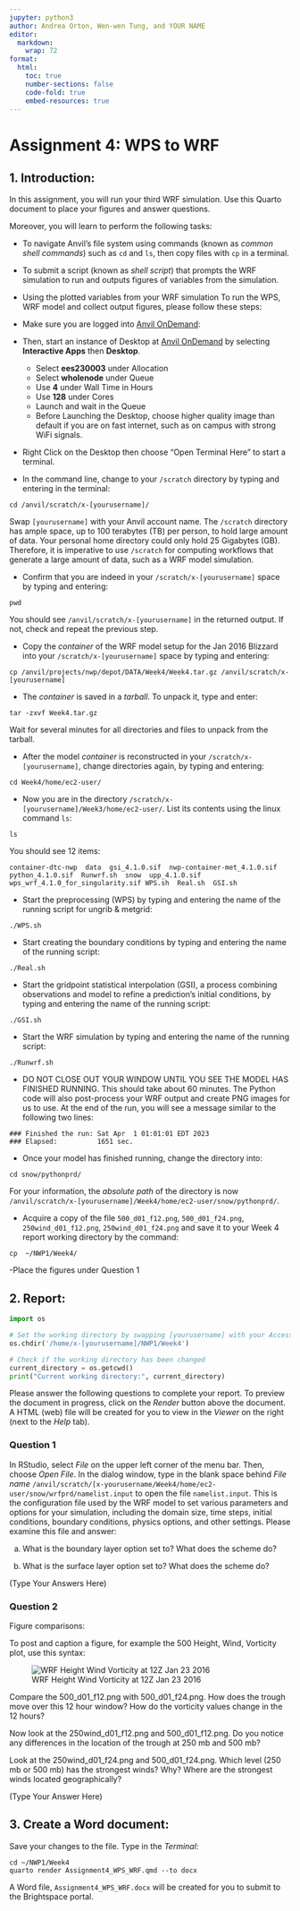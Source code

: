 ```yaml
---
jupyter: python3
author: Andrea Orton, Wen-wen Tung, and YOUR NAME
editor: 
  markdown: 
    wrap: 72
format:
  html:
    toc: true
    number-sections: false
    code-fold: true
    embed-resources: true
---
```


# Assignment 4: WPS to WRF

## 1. Introduction:

In this assignment, you will run your third WRF simulation. Use this Quarto document to place your figures and answer questions.

Moreover, you will learn to perform the following tasks:

 - To navigate Anvil's file system using commands (known as *common shell commands*) such as `cd` and `ls`, then copy files with `cp` in a terminal.
 - To submit a script (known as *shell script*) that prompts the WRF simulation to run and outputs figures of variables from the simulation.
 - Using the plotted variables from your WRF simulation 
To run the WPS, WRF model and collect output figures, please follow these steps:

 -  Make sure you are logged into [Anvil OnDemand](https://ondemand.anvil.rcac.purdue.edu/):
 -  Then, start an instance of Desktop at [Anvil OnDemand](https://ondemand.anvil.rcac.purdue.edu/) by selecting **Interactive Apps** then **Desktop**.
     -  Select **ees230003** under Allocation
     -  Select **wholenode** under Queue 
     -  Use **4** under Wall Time in Hours
     -  Use **128** under Cores
     -  Launch and wait in the Queue
     -  Before Launching the Desktop, choose higher quality image than default if you are on fast internet, such as on campus with strong WiFi signals.
 -  Right Click on the Desktop then choose "Open Terminal Here" to start a terminal.
 -  In the command line, change to your `/scratch` directory by typing and entering in the terminal: 
```
cd /anvil/scratch/x-[yourusername]/
```
Swap `[yourusername]` with your Anvil account name. The `/scratch` directory has ample space, up to 100 terabytes (TB) per person, to hold large amount of data. Your personal home directory could only hold 25 Gigabytes (GB). Therefore, it is imperative to use `/scratch` for computing workflows that generate a large amount of data, such as a WRF model simulation.

 -  Confirm that you are indeed in your `/scratch/x-[yourusername]` space by typing and entering:
```
pwd
```
You should see `/anvil/scratch/x-[yourusername]` in the returned output. If not, check and repeat the previous step.

 -  Copy the *container* of the WRF model setup for the Jan 2016 Blizzard into your `/scratch/x-[yourusername]` space by typing and entering: 
```
cp /anvil/projects/nwp/depot/DATA/Week4/Week4.tar.gz /anvil/scratch/x-[yourusername]
```

 -  The *container* is saved in a *tarball*. To unpack it, type and enter:
```
tar -zxvf Week4.tar.gz
```
Wait for several minutes for all directories and files to unpack from the tarball.

 -  After the model *container* is reconstructed in your `/scratch/x-[yourusername]`, change directories again, by typing and entering: 
```
cd Week4/home/ec2-user/
```

 -  Now you are in the directory `/scratch/x-[yourusername]/Week3/home/ec2-user/`. List its contents using the linux command `ls`:
```
ls
```
You should see 12 items:
```
container-dtc-nwp  data  gsi_4.1.0.sif  nwp-container-met_4.1.0.sif  python_4.1.0.sif  Runwrf.sh  snow  upp_4.1.0.sif  wps_wrf_4.1.0_for_singularity.sif WPS.sh  Real.sh  GSI.sh
```
 -  Start the preprocessing (WPS) by typing and entering the name of the running script for ungrib & metgrid: 
```
./WPS.sh
```
 - Start creating the boundary conditions by typing and entering the name of the running script:
```
./Real.sh
```

 - Start the gridpoint statistical interpolation (GSI), a process combining observations and model to refine a prediction's initial conditions, by typing and entering the name of the running script:
```
./GSI.sh
``` 

 -  Start the WRF simulation by typing and entering the name of the running script: 
```
./Runwrf.sh
```

 -  DO NOT CLOSE OUT YOUR WINDOW UNTIL YOU SEE THE MODEL HAS FINISHED RUNNING. This should take about 60 minutes.  The Python code will also post-process your WRF output and create PNG images for us to use. At the end of the run, you will see a message similar to the following two lines:
```
### Finished the run: Sat Apr  1 01:01:01 EDT 2023
### Elapsed:          1651 sec.
```

 -  Once your model has finished running, change the directory into: 
```
cd snow/pythonprd/
```

For your information, the *absolute path* of the directory is now `/anvil/scratch/x-[yourusername]/Week4/home/ec2-user/snow/pythonprd/`.


 -  Acquire a copy of the file `500_d01_f12.png`, `500_d01_f24.png`, `250wind_d01_f12.png`, `250wind_d01_f24.png` and save it to your Week 4 report working directory by the command: 
```
cp  ~/NWP1/Week4/
```


 -Place the figures under Question 1


## 2. Report:

```python
import os

# Set the working directory by swapping [yourusername] with your Access account name
os.chdir('/home/x-[yourusername]/NWP1/Week4')

# Check if the working directory has been changed
current_directory = os.getcwd()
print("Current working directory:", current_directory)
```

Please answer the following questions to complete your report. To preview the document in progress, click on the *Render* button above the document. A HTML (web) file will be created for you to view in the *Viewer* on the right (next to the *Help* tab).


### Question 1

In RStudio, select *File* on the upper left corner of the menu bar. Then, choose *Open File*. In the dialog window, type in the blank space behind *File name* `/anvil/scratch/[x-yourusername/Week4/home/ec2-user/snow/wrfprd/namelist.input` to open the file `namelist.input`. This is the configuration file used by the WRF model to set various parameters and options for your simulation, including the domain size, time steps, initial conditions, boundary conditions, physics options, and other settings. Please examine this file and answer:



a) What is the boundary layer option set to?  What does the scheme do?


b) What is the surface layer option set to?  What does the scheme do?




(Type Your Answers Here)











### Question 2

Figure comparisons: 

To post and caption a figure, for example the 500 Height, Wind, Vorticity plot, use this syntax:

![WRF Height Wind Vorticity at 12Z Jan 23 2016](500_d01_f12.png)

Compare the 500_d01_f12.png with 500_d01_f24.png. How does the trough move over this 12 hour window?  How do the vorticity values change in the 12 hours?

Now look at the 250wind_d01_f12.png and 500_d01_f12.png.  Do you notice any differences in the location of the trough at 250 mb and 500 mb? 

Look at the 250wind_d01_f24.png and 500_d01_f24.png.  Which level (250 mb or 500 mb) has the strongest winds?  Why? Where are the strongest winds located geographically?

(Type Your Answer Here)



























## 3. Create a Word document:





Save your changes to the file. Type in the *Terminal*:

```
cd ~/NWP1/Week4
quarto render Assignment4_WPS_WRF.qmd --to docx
```

A Word file, `Assignment4_WPS_WRF.docx` will be created for you to submit to the Brightspace portal.